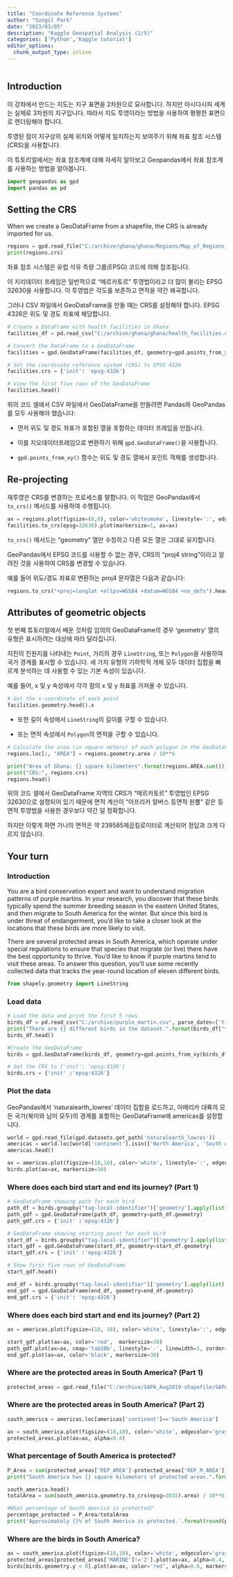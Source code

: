 ```yaml
---
title: "Coordinate Reference Systems"
author: "Sungil Park"
date: "2023/03/05"
description: "Kaggle Geospatial Analysis (2/5)"
categories: ['Python','Kaggle tutorial']
editor_options: 
  chunk_output_type: inline
---
```


```r

```

## Introduction

이 강좌에서 만드는 지도는 지구 표면을 2차원으로 묘사합니다. 하지만 아시다시피 세계는 실제로 3차원의 지구입니다. 따라서 지도 투영이라는 방법을 사용하여 평평한 표면으로 렌더링해야 합니다.

투영된 점이 지구상의 실제 위치와 어떻게 일치하는지 보여주기 위해 좌표 참조 시스템(CRS)을 사용합니다.

이 튜토리얼에서는 좌표 참조계에 대해 자세히 알아보고 Geopandas에서 좌표 참조계를 사용하는 방법을 알아봅니다.

```python
import geopandas as gpd
import pandas as pd
```

## Setting the CRS

When we create a GeoDataFrame from a shapefile, the CRS is already imported for us.

```python
regions = gpd.read_file("C:/archive/ghana/ghana/Regions/Map_of_Regions_in_Ghana.shp")
print(regions.crs)
```

좌표 참조 시스템은 유럽 석유 측량 그룹(EPSG) 코드에 의해 참조됩니다.

이 지리데이터 프레임은 일반적으로 "메르카토르" 투영법이라고 더 많이 불리는 EPSG 32630을 사용합니다. 이 투영법은 각도를 보존하고 면적을 약간 왜곡합니다.

그러나 CSV 파일에서 GeoDataFrame을 만들 때는 CRS를 설정해야 합니다. EPSG 4326은 위도 및 경도 좌표에 해당합니다.

```python
# Create a DataFrame with health facilities in Ghana
facilities_df = pd.read_csv("C:/archive/ghana/ghana/health_facilities.csv")

# Convert the DataFrame to a GeoDataFrame
facilities = gpd.GeoDataFrame(facilities_df, geometry=gpd.points_from_xy(facilities_df.Longitude, facilities_df.Latitude))

# Set the coordinate reference system (CRS) to EPSG 4326
facilities.crs = {'init': 'epsg:4326'}

# View the first five rows of the GeoDataFrame
facilities.head()
```

위의 코드 셀에서 CSV 파일에서 GeoDataFrame을 만들려면 Pandas와 GeoPandas를 모두 사용해야 했습니다:

-   먼저 위도 및 경도 좌표가 포함된 열을 포함하는 데이터 프레임을 만듭니다.

-   이를 지오데이터프레임으로 변환하기 위해 `gpd.GeoDataFrame()`을 사용합니다.

-   `gpd.points_from_xy()` 함수는 위도 및 경도 열에서 포인트 객체를 생성합니다.

## Re-projecting

재투영은 CRS를 변경하는 프로세스를 말합니다. 이 작업은 GeoPandas에서 `to_crs()` 메서드를 사용하여 수행됩니다.

```python
ax = regions.plot(figsize=(8,8), color='whitesmoke', linestyle=':', edgecolor='black')
facilities.to_crs(epsg=32630).plot(markersize=1, ax=ax)
```

`to_crs()` 메서드는 "geometry" 열만 수정하고 다른 모든 열은 그대로 유지합니다.

GeoPandas에서 EPSG 코드를 사용할 수 없는 경우, CRS의 "proj4 string"이라고 알려진 것을 사용하여 CRS를 변경할 수 있습니다.

예를 들어 위도/경도 좌표로 변환하는 proj4 문자열은 다음과 같습니다:

```python
regions.to_crs("+proj=longlat +ellps=WGS84 +datum=WGS84 +no_defs").head()
```

## Attributes of geometric objects

첫 번째 튜토리얼에서 배운 것처럼 임의의 GeoDataFrame의 경우 'geometry' 열의 유형은 표시하려는 대상에 따라 달라집니다.

지진의 진원지를 나타내는 `Point`, 거리의 경우 `LineString`, 또는 `Polygon`을 사용하여 국가 경계를 표시할 수 있습니다. 세 가지 유형의 기하학적 개체 모두 데이터 집합을 빠르게 분석하는 데 사용할 수 있는 기본 속성이 있습니다.

예를 들어, x 및 y 속성에서 각각 점의 x 및 y 좌표를 가져올 수 있습니다.

```python
# Get the x-coordinate of each point
facilities.geometry.head().x
```

-   또한 길이 속성에서 `LineString`의 길이를 구할 수 있습니다.

-   또는 면적 속성에서 `Polygon`의 면적을 구할 수 있습니다.

```python
# Calculate the area (in square meters) of each polygon in the GeoDataFrame 
regions.loc[:, "AREA"] = regions.geometry.area / 10**6

print("Area of Ghana: {} square kilometers".format(regions.AREA.sum()))
print("CRS:", regions.crs)
regions.head()
```

위의 코드 셀에서 GeoDataFrame 지역의 CRS가 "메르카토르" 투영법인 EPSG 32630으로 설정되어 있기 때문에 면적 계산이 "아프리카 알버스 등면적 원뿔" 같은 등면적 투영법을 사용한 경우보다 약간 덜 정확합니다.

하지만 이렇게 하면 가나의 면적은 약 239585제곱킬로미터로 계산되어 정답과 크게 다르지 않습니다.

## Your turn

### Introduction

You are a bird conservation expert and want to understand migration patterns of purple martins. In your research, you discover that these birds typically spend the summer breeding season in the eastern United States, and then migrate to South America for the winter. But since this bird is under threat of endangerment, you'd like to take a closer look at the locations that these birds are more likely to visit.

There are several protected areas in South America, which operate under special regulations to ensure that species that migrate (or live) there have the best opportunity to thrive. You'd like to know if purple martins tend to visit these areas. To answer this question, you'll use some recently collected data that tracks the year-round location of eleven different birds.

```python
from shapely.geometry import LineString
```

### Load data

```python
# Load the data and print the first 5 rows
birds_df = pd.read_csv("C:/archive/purple_martin.csv", parse_dates=['timestamp'])
print("There are {} different birds in the dataset.".format(birds_df["tag-local-identifier"].nunique()))
birds_df.head()
```

```python
#Create the GeoDataFrame
birds = gpd.GeoDataFrame(birds_df, geometry=gpd.points_from_xy(birds_df["location-long"], birds_df["location-lat"]))

# Set the CRS to {'init': 'epsg:4326'}
birds.crs = {'init' :'epsg:4326'}
```

### Plot the data

GeoPandas에서 'naturalearth_lowres' 데이터 집합을 로드하고, 아메리카 대륙의 모든 국가(북미와 남미 모두)의 경계를 포함하는 GeoDataFrame에 americas를 설정합니다.

```python
world = gpd.read_file(gpd.datasets.get_path('naturalearth_lowres'))
americas = world.loc[world['continent'].isin(['North America', 'South America'])]
americas.head()
```

```python
ax = americas.plot(figsize=(10,10), color='white', linestyle=':', edgecolor='gray')
birds.plot(ax=ax, markersize=10)
```

### Where does each bird start and end its journey? (Part 1)

```python
# GeoDataFrame showing path for each bird
path_df = birds.groupby("tag-local-identifier")['geometry'].apply(list).apply(lambda x: LineString(x)).reset_index()
path_gdf = gpd.GeoDataFrame(path_df, geometry=path_df.geometry)
path_gdf.crs = {'init' :'epsg:4326'}

# GeoDataFrame showing starting point for each bird
start_df = birds.groupby("tag-local-identifier")['geometry'].apply(list).apply(lambda x: x[0]).reset_index()
start_gdf = gpd.GeoDataFrame(start_df, geometry=start_df.geometry)
start_gdf.crs = {'init' :'epsg:4326'}

# Show first five rows of GeoDataFrame
start_gdf.head()
```

```python
end_df = birds.groupby("tag-local-identifier")['geometry'].apply(list).apply(lambda x: x[-1]).reset_index()
end_gdf = gpd.GeoDataFrame(end_df, geometry=end_df.geometry)
end_gdf.crs = {'init': 'epsg:4326'}
```

### Where does each bird start and end its journey? (Part 2)

```python
ax = americas.plot(figsize=(10, 10), color='white', linestyle=':', edgecolor='gray')

start_gdf.plot(ax=ax, color='red',  markersize=30)
path_gdf.plot(ax=ax, cmap='tab20b', linestyle='-', linewidth=1, zorder=1)
end_gdf.plot(ax=ax, color='black', markersize=30)
```

### Where are the protected areas in South America? (Part 1)

```python
protected_areas = gpd.read_file("C:/archive/SAPA_Aug2019-shapefile/SAPA_Aug2019-shapefile/SAPA_Aug2019-shapefile-polygons.shp")
```

### Where are the protected areas in South America? (Part 2)

```python
south_america = americas.loc[americas['continent']=='South America']

ax = south_america.plot(figsize=(10,10), color='white', edgecolor='gray')
protected_areas.plot(ax=ax, alpha=0.4)
```

### What percentage of South America is protected?

```python
P_Area = sum(protected_areas['REP_AREA']-protected_areas['REP_M_AREA'])
print("South America has {} square kilometers of protected areas.".format(P_Area))
```

```python
south_america.head()
totalArea = sum(south_america.geometry.to_crs(epsg=3035).area) / 10**6
```

```python
#What percentage of South America is protected?
percentage_protected = P_Area/totalArea
print('Approximately {}% of South America is protected.'.format(round(percentage_protected*100, 2)))
```

### Where are the birds in South America?

```python
ax = south_america.plot(figsize=(10,10), color='white', edgecolor='gray')
protected_areas[protected_areas['MARINE']!='2'].plot(ax=ax, alpha=0.4, zorder=1)
birds[birds.geometry.y < 0].plot(ax=ax, color='red', alpha=0.6, markersize=10, zorder=2)
```
